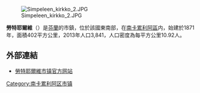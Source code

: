 [[File:Simpeleen_kirkko_2.JPG|thumb]]

'''勞特耶爾維'''（{{lang-fi|Rautjärvi}}）是[[芬蘭|芬蘭]]的市鎮，位於該國東南部，在[[南卡累利阿區|南卡累利阿區]]内，始建於1871年，面積402平方公里，2013年人口3,841，人口密度為每平方公里10.92人。

==外部連結==
{{commonscat|Rautjärvi}}
*[http://www.rautjarvi.fi/ 勞特耶爾維市镇官方网站] {{fi}}

{{Finland-geo-stub}}
[[Category:南卡累利阿区市镇|Category:南卡累利阿区市镇]]